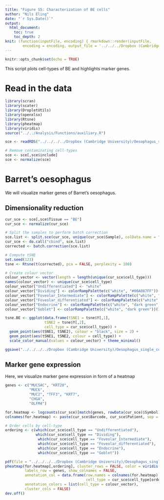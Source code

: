```yaml
---
title: "Figure S5: Characterization of BE cells"
author: "Nils Eling"
date: "`r Sys.Date()`"
output: 
  html_document:
    toc: true
    toc_depth: 2
knit: (function(inputFile, encoding) { rmarkdown::render(inputFile, 
        encoding = encoding, output_file = '../../../Dropbox (Cambridge University)/Oesophagus_single_cell/Results/Figures/Fig_S5.html') })
---
```


```r
knitr::opts_chunk$set(echo = TRUE)
```

This script plots cell-types of BE and highlights marker genes.

# Read in the data

```r
library(scran)
library(scater)
library(DropletUtils)
library(openxlsx)
library(Rtsne)
library(pheatmap)
library(viridis)
source("../../Analysis/Functions/auxiliary.R")

sce <- readRDS("../../../../Dropbox (Cambridge University)/Oesophagus_single_cell/All_corrected_sce.rds")

# Remove contaminating cell-types
sce <- sce[,sce$include]
sce <- normalize(sce)
```

# Barret's oesophagus

We will visualize marker genes of Barret's oesophagus.

## Dimensionality reduction

```r
cur_sce <- sce[,sce$Tissue == "BE"]
cur_sce <- normalize(cur_sce)

# Split the samples to perform batch correction
sce.list <- split.sce(cur_sce, unique(cur_sce$Sample), colData.name = "Sample")
cur_sce <- do.call("cbind", sce.list)
corrected <- batch.correction(sce.list)

# Compute tSNE
set.seed(123)
tsne <- Rtsne(t(corrected), pca = FALSE, perplexity = 100)

# Create colour vector
colour_vector <- vector(length = length(unique(cur_sce$cell_type)))
names(colour_vector) <- unique(cur_sce$cell_type)
colour_vector["Undifferentiated"] <- "white"
colour_vector["Dividing"] <- colorRampPalette(c("white", "#00A087FF"))(10)[2]
colour_vector["Foveolar_Intermediate"] <- colorRampPalette(c("white", "#00A087FF"))(10)[4]
colour_vector["Foveolar_differentiated"] <- colorRampPalette(c("white", "#00A087FF"))(10)[6]
colour_vector["Endocrine"] <- colorRampPalette(c("white", "dark green"))(10)[5]
colour_vector["Goblet"] <- colorRampPalette(c("white", "dark green"))(10)[10]

tsne.BE <- ggplot(data.frame(tSNE1 = tsne$Y[,1],
                  tSNE2 = tsne$Y[,2],
                  cell_type = cur_sce$cell_type)) + 
  geom_point(aes(tSNE1, tSNE2), colour = "black", size = 2) +
  geom_point(aes(tSNE1, tSNE2, colour = cell_type)) +
  scale_color_manual(values = colour_vector) + theme_minimal()

ggsave("../../../../Dropbox (Cambridge University)/Oesophagus_single_cell/Results/Figures/Supplementary_figures/Figure_S5/BE_tsne.pdf", tsne.BE, width = 6, height = 5)
```

## Marker gene expression

Here, we visualize marker gene expression in form of a heatmap

```r
genes <- c("MUC5AC", "KRT20", 
           "MUC6", 
           "MUC2", "TFF3", "KRT7",
           "CHGA", 
           "OLFM4")

for.heatmap <- logcounts(cur_sce)[match(genes, rowData(cur_sce)$Symbol),]
colnames(for.heatmap) <- paste(cur_sce$Barcode, cur_sce$Patient, sep = "_")

# Order cells by cell-type
ordering <- c(which(cur_sce$cell_type == "Undifferentiated"),
              which(cur_sce$cell_type == "Dividing"),
               which(cur_sce$cell_type == "Foveolar_Intermediate"),
               which(cur_sce$cell_type == "Foveolar_differentiated"),
               which(cur_sce$cell_type == "Endocrine"),
               which(cur_sce$cell_type == "Goblet"))

pdf(file = "../../../../Dropbox (Cambridge University)/Oesophagus_single_cell/Results/Figures/Supplementary_figures/Figure_S5/BE_heatmap.pdf", height = 7, width = 7)
pheatmap(for.heatmap[,ordering], cluster_rows = FALSE, color = viridis(100), 
         labels_row = genes, show_colnames = FALSE,
         annotation_col = data.frame(row.names = colnames(for.heatmap)[ordering],
                                     cell_type = cur_sce$cell_type[ordering]), 
         annotation_colors = list(cell_type = colour_vector),
         cluster_cols = FALSE)
dev.off()
```
